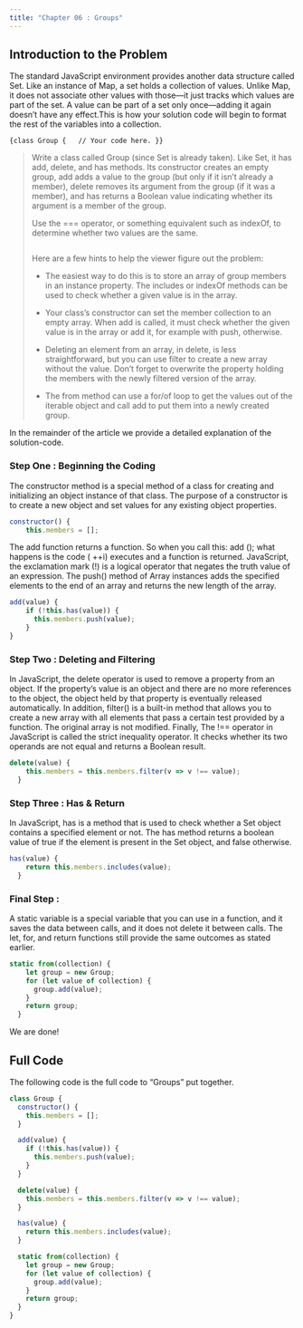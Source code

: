 ```yaml
---
title: "Chapter 06 : Groups"
---
```


## Introduction to the Problem

The standard JavaScript environment provides another data structure called Set. Like an instance of Map, a set holds a collection of values. Unlike Map, it does not associate other values with those—it just tracks which values are part of the set. A value can be part of a set only once—adding it again doesn’t have any effect.This is how your solution code will begin to format the rest of the variables into a collection.

```{class Group {
  // Your code here.
}}
```


<blockquote>

Write a class called Group (since Set is already taken). Like Set, it has add, delete, and has methods. Its constructor creates an empty group, add adds a value to the group (but only if it isn’t already a member), delete removes its argument from the group (if it was a member), and has returns a Boolean value indicating whether its argument is a member of the group.

Use the === operator, or something equivalent such as indexOf, to determine whether two values are the same.
```

```
Here are a few hints to help the viewer figure out the problem:

* The easiest way to do this is to store an array of group members in an instance property. The includes or indexOf methods can be used to check whether a given value is in the array.

* Your class’s constructor can set the member collection to an empty array. When add is called, it must check whether the given value is in the array or add it, for example with push, otherwise.

* Deleting an element from an array, in delete, is less straightforward, but you can use filter to create a new array without the value. Don’t forget to overwrite the property holding the members with the newly filtered version of the array.

* The from method can use a for/of loop to get the values out of the iterable object and call add to put them into a newly created group.


</blockquote>

In the remainder of the article we provide a detailed explanation of the solution-code.

### Step One : Beginning the Coding

The constructor method is a special method of a class for creating and initializing an object instance of that class. The purpose of a constructor is to create a new object and set values for any existing object properties.


```js
constructor() {
    this.members = [];
```

The add function returns a function. So when you call this: add (); what happens is the code ( ++i) executes and a function is returned. JavaScript, the exclamation mark (!) is a logical operator that negates the truth value of an expression. The push() method of Array instances adds the specified elements to the end of an array and returns the new length of the array.


```js
add(value) {
    if (!this.has(value)) {
      this.members.push(value);
    }
}
``` 

### Step Two : Deleting and Filtering

In JavaScript, the delete operator is used to remove a property from an object. If the property’s value is an object and there are no more references to the object, the object held by that property is eventually released automatically. In addition, filter() is a built-in method that allows you to create a new array with all elements that pass a certain test provided by a function. The original array is not modified. Finally, The !== operator in JavaScript is called the strict inequality operator. It checks whether its two operands are not equal and returns a Boolean result.

```js
delete(value) {
    this.members = this.members.filter(v => v !== value);
  }
```

### Step Three : Has & Return

In JavaScript, has is a method that is used to check whether a Set object contains a specified element or not. The has method returns a boolean value of true if the element is present in the Set object, and false otherwise.

```js
has(value) {
    return this.members.includes(value);
  }
```

### Final Step :

A static variable is a special variable that you can use in a function, and it saves the data between calls, and it does not delete it between calls. The let, for, and return functions still provide the same outcomes as stated earlier.

```js
static from(collection) {
    let group = new Group;
    for (let value of collection) {
      group.add(value);
    }
    return group;
  }
```

We are done!

## Full Code

The following code is the full code to "Groups" put together.

```js
class Group {
  constructor() {
    this.members = [];
  }

  add(value) {
    if (!this.has(value)) {
      this.members.push(value);
    }
  }

  delete(value) {
    this.members = this.members.filter(v => v !== value);
  }

  has(value) {
    return this.members.includes(value);
  }

  static from(collection) {
    let group = new Group;
    for (let value of collection) {
      group.add(value);
    }
    return group;
  }
}
```
